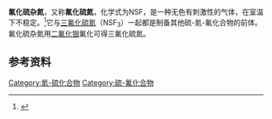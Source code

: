 {{chembox
| verifiedrevid = 401629284
| ImageFile = Thiazyl-fluoride-2D-dimensions.png
| ImageSize = 
| ImageFile1 = Thiazyl-fluoride-3D-vdW.png
| ImageSize1 = 
| IUPACName = 
| OtherNames = 
| Section1 = {{Chembox Identifiers
| CASNo = 18820-63-8
| CASNo_Ref = {{cascite|correct|CAS}}
|    ChemSpiderID_Ref  = {{chemspidercite|correct|chemspider}}|  ChemSpiderID  =  123854
|  InChI  =  1/FNS/c1-3-2
|  InChIKey  =  IMFUYZDKLVTPSW-UHFFFAOYAG
|  StdInChI_Ref  = {{stdinchicite|correct|chemspider}}|  StdInChI  =  1S/FNS/c1-3-2
|  StdInChIKey_Ref  = {{stdinchicite|correct|chemspider}}|  StdInChIKey  =  IMFUYZDKLVTPSW-UHFFFAOYSA-N
|    PubChem  =  140430
|    SMILES  =  FS#N
}}
| Section2 = {{Chembox Properties
|   Formula = NSF
|   MolarMass = 65.07
|   Appearance = 无色气体
|   Density = 
|   MeltingPt = −89 °C
|   BoilingPt = 0.4 °C
|   Solubility = 
  }}
}}

'''氟化硫杂氮'''，又称'''氟化硫氮'''，化学式为NSF，是一种无色有刺激性的气体，在室温下不稳定。<ref>{{cite journal | author = Oskar Glemser and Rüdiger Mews | title = Chemistry of Thiazyl Fluoride (NSF) and Thiazyl Trifluoride (NSF<sub>3</sub>): A Quarter Century of Sulfur-Nitrogen-Fluorine Chemistry | year = 1980 | journal = [[Angewandte_Chemie_International_Edition_in_English|Angew. Chem Int. Ed Engl.]] | volume = 19 | issue = 11 | pages = 883–899 | doi = 10.1002/anie.198008831}}</ref>它与[[三氟化硫氮|三氟化硫氮]]（NSF<sub>3</sub>）一起都是制备其他硫-氮-氟化合物的前体。氟化硫杂氮用[[二氟化银|二氟化银]]氟化可得三氟化硫氮。

== 参考资料 ==
{{reflist}}

[[Category:氮-硫化合物|Category:氮-硫化合物]]
[[Category:硫-氟化合物|Category:硫-氟化合物]]

{{inorganic-compound-stub}}